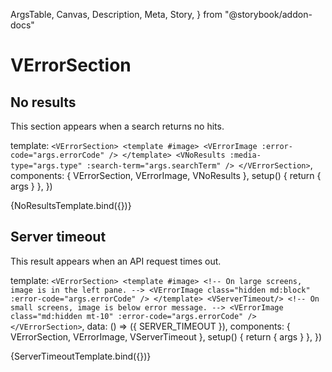   ArgsTable,
  Canvas,
  Description,
  Meta,
  Story,
} from "@storybook/addon-docs"



<Meta title="Components/VErrorSection" component={VErrorSection} />

# VErrorSection

<Description of={VErrorSection} />

<ArgsTable of={VErrorSection} />

## No results

This section appears when a search returns no hits.

  template: `
    <VErrorSection>
      <template #image>
       <VErrorImage :error-code="args.errorCode" />
      </template>
      <VNoResults :media-type="args.type" :search-term="args.searchTerm" />
    </VErrorSection>
    `,
  components: { VErrorSection, VErrorImage, VNoResults },
  setup() {
    return { args }
  },
})

<Canvas>
  <Story
    name="No result"
    args={{
      errorCode: NO_RESULT,
      type: "image",
      searchTerm: "sad person",
    }}
  >
    {NoResultsTemplate.bind({})}
  </Story>
</Canvas>

## Server timeout

This result appears when an API request times out.

  template: `
    <VErrorSection>
      <template #image>
        <!-- On large screens, image is in the left pane. -->
        <VErrorImage class="hidden md:block" :error-code="args.errorCode" />
      </template>
      <VServerTimeout/>
      <!-- On small screens, image is below error message. -->
      <VErrorImage class="md:hidden mt-10" :error-code="args.errorCode" />
    </VErrorSection>
  `,
  data: () => ({ SERVER_TIMEOUT }),
  components: { VErrorSection, VErrorImage, VServerTimeout },
  setup() {
    return { args }
  },
})

<Canvas>
  <Story name="Server timeout" args={{ errorCode: SERVER_TIMEOUT }}>
    {ServerTimeoutTemplate.bind({})}
  </Story>
</Canvas>

